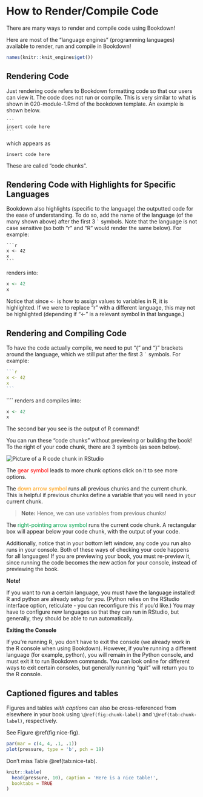 # How to Render/Compile Code {#render-code}

There are many ways to render and compile code using Bookdown!

Here are most of the "language engines" (programming languages) available to render, run and compile in Bookdown!

```r
names(knitr::knit_engines$get())
```
## Rendering Code

Just rendering code refers to Bookdown formatting code so that our users can view it. The code does not run or compile. This is very similar to what is shown in 020-module-1.Rmd of the bookdown template. An example is shown below.

````
```
insert code here
```
````

which appears as

```
insert code here
```

These are called "code chunks".

## Rendering Code with Highlights for Specific Languages

Bookdown also highlights (specific to the language) the outputted code for the ease of understanding. To do so, add the name of the language (of the many shown above) after the first  3 ``` ` ``` symbols. Note that the language is not case sensitive (so both "r" and "R" would render the same below). For example:

````
```r
x <- 42
x
```
````

renders into: 

```r
x <- 42
x
```

Notice that since `<-` is how to assign values to variables in R, it is highlighted. If we were to replace "r" with a different language, this may not be highlighted (depending if "<-" is a relevant symbol in that language.)

## Rendering and Compiling Code

To have the code actually compile, we need to put "{" and "}" brackets around the language, which we still put after the first 3 ``` ` ``` symbols. For example:

<!-- make the language some arbirtary language, since we just want to show what the code would look like -->

````r
```r
x <- 42
x
```
````
````
renders and compiles into: 

```r
x <- 42
x
```

The second bar you see is the output of R command!

You can run these "code chunks" without previewing or building the book! To the right of your code chunk, there are 3 symbols (as seen below). 

<img src="https://docs.google.com/drawings/d/e/2PACX-1vSAWwloWK_sYRV44BYYCC2lhBpxLQQvkSYlJECfHnlYTwg7aPSPgOWuUfp_ybZQkAQ8QYSwUpH378Hv/pub?w=3763&amp;h=1237" alt="Picture of a R code chunk in RStudio">

The <span style="color:#FF0000;">gear symbol</span> leads to more chunk options click on it to see more options.

The <span style="color:#ff9900;">down arrow symbol</span> runs all previous chunks and the current chunk. This is helpful if previous chunks define a variable that you will need in your current chunk.

> **Note:** Hence, we can use variables from previous chunks!

The <span style="color:#05a34f;">right-pointing arrow symbol</span> runs the current code chunk. A rectangular box will appear below your code chunk, with the output of your code.

Additionally, notice that in your bottom left window, any code you run also runs in your console. Both of these ways of checking your code happens for all languages! If you are previewing your book, you must re-preview it, since running the code becomes the new action for your console, instead of previewing the book.

:::: {.redbox data-latex=""}
::: {.center data-latex=""}
**Note!**
:::

If you want to run a certain language, you must have the language installed! R and python are already setup for you. (Python relies on the RStudio interface option, reticulate - you can reconfigure this if you'd like.) You may have to configure new languages so that they can run in RStudio, but generally, they should be able to run automatically.
::::

<p style="font-size: 8px;"></p>

:::: {.bluebox data-latex=""}
::: {.center data-latex=""}
**Exiting the Console**
:::

If you're running R, you don't have to exit the console (we already work in the R console when using Bookdown). However, if you're running a different language (for example, python), you will remain in the Python console, and must exit it to run Bookdown commands. You can look online for different ways to exit certain consoles, but generally running "quit" will return you to the R console.
::::


## Captioned figures and tables

Figures and tables *with captions* can also be cross-referenced from elsewhere in your book using `\@ref(fig:chunk-label)` and `\@ref(tab:chunk-label)`, respectively.

See Figure \@ref(fig:nice-fig).

```r
par(mar = c(4, 4, .1, .1))
plot(pressure, type = 'b', pch = 19)
```

Don't miss Table \@ref(tab:nice-tab).

```r
knitr::kable(
  head(pressure, 10), caption = 'Here is a nice table!',
  booktabs = TRUE
)
```

